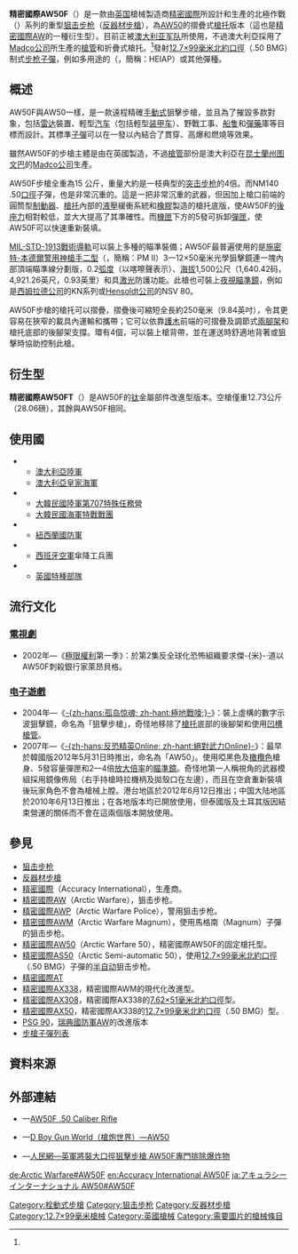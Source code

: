 {{noteTA
|G1=軍事
|G2=長度單位
|G3=Firearms
|G4=Country
}}
{{Infobox Weapon
|name= 精密國際AW50F<br />{{Lang|en|Accuracy International AW50F}}
|image= 
|image_size= 300px
|caption= 
|origin= {{flagcountry|United Kingdom}}
|type= <div class="NavFrame collapsed" style="color:black; background:#fff; margin:0 auto; padding:0 10px; text-align:left;"><div class="NavHead" style="background:#fff; margin:0 auto; padding:0 10px; font-weight:normal;"></div><div class="NavContent" style="background:#fff; margin:0 auto; padding:0 10px;">
* [[手動槍機|栓式步槍]]
* [[狙擊步槍|狙擊步槍]]
* [[反器材步槍|反器材步槍]]
</div>
</div>
<!-- Type selection -->
|is_ranged= yes
|is_bladed= 
|is_explosive= 
|is_artillery= 
|is_vehicle= 
|is_missile= 
|is_UK= 
<!-- Service history -->
|service= 1997年—
|used_by= [[澳大利亞陸軍|澳大利亞軍隊]]<ref name="jones2009">Jones, Richard D. ''Jane's Infantry Weapons 2009/2010''. Jane's Information Group; 35 edition (January 27, 2009). ISBN 978-0710628695.</ref>
|wars= <div class="NavFrame collapsed" style="color:black; background:#fff; margin:0 auto; padding:0 10px; text-align:left;"><div class="NavHead" style="background:#fff; margin:0 auto; padding:0 10px; font-weight:normal;"></div><div class="NavContent" style="background:#fff; margin:0 auto; padding:0 10px;">
* [[联合国维持和平部队|駐東帝汶的聯合國維和部隊]]
* [[阿富汗戰爭_(2001年)|2001年阿富汗戰爭]]
* [[伊拉克战争|2003年伊拉克戰爭]]
</div>
</div>
<!-- Production history -->
|designer= [[精密國際|精密國際]]
|design_date= 1997年
|manufacturer= <div class="NavFrame collapsed" style="color:black; background:#fff; margin:0 auto; padding:0 10px; text-align:left;"><div class="NavHead" style="background:#fff; margin:0 auto; padding:0 10px; font-weight:normal;"></div><div class="NavContent" style="background:#fff; margin:0 auto; padding:0 10px;">
* 精密國際
* [[Madco公司|Madco公司]]
</div>
</div>
|unit_cost= 
|production_date= 1997年—
|number= 
|variants= 精密國際AW50FT
<!-- General specifications -->
|spec_label= 
|weight= <div class="NavFrame collapsed" style="color:black; background:#fff; margin:0 auto; padding:0 10px; text-align:left;"><div class="NavHead" style="background:#fff; margin:0 auto; padding:0 10px; font-weight:normal;"></div><div class="NavContent" style="background:#fff; margin:0 auto; padding:0 10px;">
* AW50F：
** 空槍：13[[千克|千克]]（28.66[[磅|磅]]）
** 全重：15公斤（33.07磅）
* AW50FT：
** 空槍：12.73公斤（28.06磅）
** 全重：14.73公斤（32.47磅）
</div>
</div>
|length= <div class="NavFrame collapsed" style="color:black; background:#fff; margin:0 auto; padding:0 10px; text-align:left;"><div class="NavHead" style="background:#fff; margin:0 auto; padding:0 10px; font-weight:normal;"></div><div class="NavContent" style="background:#fff; margin:0 auto; padding:0 10px;">
* 槍托折叠：1,105[[毫米|毫米]]（43.5[[英寸|英寸]]）<ref name=a>[http://www.defence.gov.au/news/armynews/editions/1061/topstories/story11.htm AW50F information] from Australian Government, Department of Defence Home Page</ref>
* 槍托伸出：1,350毫米（53.15英吋）<ref name=a/>
</div>
</div>
|part_length= 690毫米（27.17英吋）<ref name=a/>
|width= 
|height= 
|diameter= 
|crew= 
<!-- Ranged weapon specifications --> 
|cartridge= [[12.7×99mm_NATO|12.7×99毫米北約口徑]]（.50 BMG）
|caliber= 12.7毫米（.50英吋）<ref name=a/>
|barrels= 1根，重型[[不鏽鋼|不鏽鋼]]製，標準[[膛線|膛線]]纏距為1：15，膛線8條，右旋，{{Link-en|比賽等級|Match grade}}，[[自由浮動式槍管|自由浮動式]]，[[槍口|槍口]]裝有圓筒式／雙室式[[砲口制動器|制退器]]聯接裝置
|action= [[手動槍機|旋转后拉式枪机]]
|mode= {{Link-en|連發步槍|repeating rifle|連發}}
|rate= 
|velocity= 936[[米每秒|米／秒]]（3,070.87[[英尺每秒|英尺／秒]]）
|range= 1,500[[米_(单位)|公尺]]（1,640.42[[码|码]]，4,921.26[[英尺|英尺]]，0.93[[英里|英里]]）<ref name=a/>
|max_range= 
|feed= 5發可拆卸式[[彈匣|彈匣]] <ref name=a/>
|sights= <div class="NavFrame collapsed" style="color:black; background:#fff; margin:0 auto; padding:0 10px; text-align:left;"><div class="NavHead" style="background:#fff; margin:0 auto; padding:0 10px; font-weight:normal;"></div><div class="NavContent" style="background:#fff; margin:0 auto; padding:0 10px;">
* 可分離式鐵質準星（後備）
* [[機匣|機匣]]頂部裝上的[[皮卡汀尼導軌|MIL-STD-1913戰術導軌]]上安裝日間／夜間[[瞄准镜|光學狙擊鏡]]、[[紅點鏡|反射式瞄準鏡]]、[[全像武器照準器|全息瞄準鏡]]、[[夜視鏡|夜視儀]]、[[热成像仪|热成像仪]]（可拆卸）
** Mil spec Mk II 6—10倍光學瞄準鏡
** [[施密特-本德爾|施密特-本德爾]]警用神槍手二型（{{Lang|en|Police Marksman II}}）3—12×50毫米光學狙擊鏡
</div>
</div>
<!-- 火炮規格 -->
|breech= 
|recoil= 
|carriage= 
|elevation= 
|traverse= 
<!-- 刃器規格 --> 
|blade_type= 
|hilt_type= 
|sheath_type= 
|head_type= 
|haft_type= 
<!-- 爆炸物內填炸藥規格 --> 
|filling= 
|filling_weight= 
|detonation= 
|yield= 
<!-- 車輛/飛彈規格 -->
|armour= 
|primary_armament= 
|secondary_arament= 
|engine= 
|engine_power= 
|transmission= 
|payload_capacity= 
|fuel_capacity= 
|pw_ratio= 
|suspension= 
|clearance= 
|vehicle_range= 
|speed= 
|guidance= 
|steering= 
<!-- Missiles only -->
|wingspan= 
|propellant= 
|ceiling= 
|altitude= 
|depth= 
|boost= 
|accuracy= 
|launch_platform= 
|transport= 
}}

'''精密國際AW50F'''（{{Lang-en|'''Accuracy International Arctic Warfare 50 Folding'''}}）是一款由[[英国|英国]]槍械製造商[[精密國際|精密國際]]所設計和生產的北極作戰（{{Lang-en|Arctic Warfare}}）系列的重型[[狙击步枪|狙击步枪]]（[[反器材步槍|反器材步槍]]），為[[精密國際AW50狙擊步槍|AW50]]的摺疊式[[槍托|槍托]]版本（這也是[[精密國際AW|精密國際AW]]的一種衍生型）。目前正被[[澳大利亞陸軍|澳大利亚]][[军队|军队]]所使用，不過澳大利亞採用了[[Madco公司|Madco公司]]所生產的[[槍管|槍管]]和折疊式槍托。<ref name="jones2009"/>發射[[12.7×99mm_NATO|12.7×99毫米]][[北大西洋公约组织|北約]][[口徑|口徑]]（.50 BMG）制式[[步枪|步枪]][[子彈|子彈]]，例如多用途的{{Link-en|Raufoss Mk 211彈藥|Raufoss Mk 211|Mk 211 Mod 0}}{{Link-en|高爆燃燒穿甲彈|High Explosive Incendiary/Armor Piercing Ammunition}}（{{Lang-en|'''H'''igh '''E'''xplosive '''I'''ncendiary '''A'''rmor '''P'''iercing}}，簡稱：HEIAP）或其他彈種。

== 概述 ==
AW50F與AW50一樣，是一款遠程精確[[手動槍機|手動式]]狙擊步槍，並且為了摧毀多款對象，包括[[雷达|雷达]]裝置、輕型[[汽车|汽车]]（包括輕型[[装甲车|装甲车]]）、野戰工事、[[船|船隻]]和[[彈藥|彈藥]]庫等目標而設計。其標準[[子彈|子彈]]可以在一發以內結合了貫穿、高爆和燃燒等效果。

雖然AW50F的步槍主體是由在英國製造，不過[[槍管|槍管]]部份是澳大利亞在[[昆士蘭州|昆士蘭州]][[图文巴|图文巴]]的[[Madco公司|Madco公司]]生產。

AW50F步槍全重為15 公斤，重量大約是一枝典型的[[突击步枪|突击步枪]]的4倍。而NM140 .50[[口徑|口徑]]子彈，也是非常沉重的。這是一把非常沉重的武器，但因加上槍口前端的圓筒型[[砲口制動器|制動器]]、[[槍托|槍托]]內部的[[压强|液壓]]緩衝系統和[[橡膠|橡膠]]製造的槍托底版，使AW50F的[[後座力|後座力]]相對較低，並大大提高了其準確性。而[[機匣|機匣]]下方的5發可拆卸[[彈匣|彈匣]]，使AW50F可以快速重新裝填。

[[皮卡汀尼導軌|MIL-STD-1913戰術導軌]]可以裝上多種的瞄準裝備；AW50F最普遍使用的是[[施密特-本德爾|施密特-本德爾]][[警用神槍手二型光學狙擊鏡|警用神槍手二型]]（{{Lang-en|Police Marksman II}}，簡稱：PM II）3—12×50毫米光學狙擊鏡連一塊內部頂端瞄準線分劃版，0.2[[弧度|弧度]]（以喀嚓聲表示）、[[海拔|海拔]]1,500公尺（1,640.42码，4,921.26英尺，0.93英里）和具[[激光|激光]]防護功能。此槍也可裝上[[夜視鏡|夜視瞄準鏡]]，例如是[[西姆拉德公司|西姆拉德公司]]的KN系列或[[Hensoldt公司|Hensoldt公司]]的NSV 80。

AW50F步槍的槍托可以摺疊，摺疊後可縮短全長約250毫米（9.84英吋），令其更容易在狹窄的載具內運輸和攜帶；它可以依靠[[護木|護木]]前端的可摺疊及調節式[[兩腳架|兩腳架]]和槍托底部的後腳架支撐。{{Link-en|槍背帶|Sling (firearms)}}環有4個，可以裝上槍背帶，並在運送時舒適地背著或狙擊時協助控制此槍。

== 衍生型 ==
'''精密國際AW50FT'''（{{Lang-en|'''Accuracy International Arctic Warfare 50 Folding Titanium'''}}）是AW50F的[[钛|钛]]金屬部件改進型版本。空槍僅重12.73公斤（28.06磅），其餘與AW50F相同。

== 使用國 ==
* {{flagcountry|Australia}}
** [[澳大利亞陸軍|澳大利亞陸軍]]
** [[澳大利亞皇家海軍|澳大利亞皇家海軍]]
* {{flagcountry|Republic of Korea}}
** [[大韓民國陸軍|大韓民國陸軍]][[大韓民國第707特殊任務營|第707特殊任務營]]
** [[大韓民國海軍特戰戰團|大韓民國海軍特戰戰團]]
* {{flagcountry|New Zealand}}
** [[紐西蘭國防軍|紐西蘭國防軍]]
* {{flagcountry|Spain}}
** [[西班牙空軍|西班牙空軍]]傘降工兵團
* {{flagcountry|United Kingdom}}
** [[英國特種部隊|英國特種部隊]]

== 流行文化 ==
=== [[電視劇|電視劇]] ===
* 2002年—《[[極限權利|極限權利]]第一季》：於第2集反全球化恐怖組織要求傑-{米}-·道以AW50F刺殺銀行家萊昂貝格。

=== [[电子遊戲|电子遊戲]] ===
* 2004年—《[[孤岛惊魂_(游戏)|-{zh-hans:孤岛惊魂; zh-hant:極地戰嚎;}-]]》：裝上虛構的數字示波狙擊鏡，命名為「狙擊步槍」，奇怪地移除了[[槍托|槍托]]底部的後腳架和使用[[開槽化|凹槽]][[槍管|槍管]]。
* 2007年—《[[絕對武力Online|-{zh-hans:反恐精英Online; zh-hant:絕對武力Online}-]]》：最早於韓國版2012年5月31日時推出，命名為「AW50」。使用啞黑色及[[橄榄绿|橄欖色]]槍身、5發容量彈匣和2—4倍[[望远镜放大倍数|放大倍率]]的[[瞄準鏡|瞄準鏡]]。奇怪地第一人稱視角的武器模組採用鏡像佈局（右手持槍時拉機柄及拋殼口在左邊），而且在空倉重新裝填後玩家角色不會為槍械上膛。港台地區於2012年6月12日推出；中国大陆地區於2010年6月13日推出；在各地版本均已開放使用，但泰國版及土耳其版因結束營運的關係而不會在這兩個版本開放使用。

== 參見 ==
{{AIetc}}
* [[狙击步枪|狙击步枪]]
* [[反器材步槍|反器材步槍]]
* [[精密國際|精密國際]]（Accuracy International），生產商。
* [[精密國際AW狙擊步槍|精密國際AW]]（Arctic Warfare），狙击步枪。
* [[精密國際AWP狙擊步槍|精密國際AWP]]（Arctic Warfare Police），警用狙击步枪。
* [[精密國際AWM狙擊步槍|精密國際AWM]]（Arctic Warfare Magnum），使用馬格南（Magnum）子彈的狙击步枪。
* [[精密國際AW50狙擊步槍|精密國際AW50]]（Arctic Warfare 50），精密國際AW50F的固定槍托型。
* [[精密國際AS50狙擊步槍|精密國際AS50]]（Arctic Semi-automatic 50），使用[[12.7×99mm_NATO|12.7×99毫米北約口徑]]（.50 BMG）子彈的[[半自动步枪|半自动]]狙击步枪。
* [[精密國際AT狙擊步槍|精密國際AT]]
* [[精密國際AX338狙擊步槍|精密國際AX338]]，精密國際AWM的現代化改進型。
* [[精密國際AX308狙擊步槍|精密國際AX308]]，精密國際AX338的[[7.62×51mm_NATO|7.62×51毫米北約口徑]]型。
* [[精密國際AX50狙擊步槍|精密國際AX50]]，精密國際AX338的[[12.7×99mm_NATO|12.7×99毫米北約口徑]]（.50 BMG）型。
* [[PSG_90狙擊步槍|PSG 90]]，[[瑞典國防軍|瑞典國防軍]]AW的改進版本
* [[步槍子彈列表|步槍子彈列表]]

== 資料來源 ==
{{Reflist}}

== 外部連結 ==
* {{en icon}}—[https://web.archive.org/web/20080526033952/http://home.swipnet.se/longrange/ACCURACY%20INTERNATIONAL%20.50%20AW.htm AW50F .50 Caliber Rifle]
* {{zh-hans icon}}—[http://pewpewpew.work/britain/ai/aw/aw50.htm D Boy Gun World（槍炮世界）—AW50] {{Wayback|url=http://pewpewpew.work/britain/ai/aw/aw50.htm |date=20200407152432 }}
* {{zh-hant icon}}—[http://www.people.com.cn/BIG5/junshi/1079/2774705.html 人民網—英軍將裝大口徑狙擊步槍 AW50F專門排除爆炸物] {{Wayback|url=http://www.people.com.cn/BIG5/junshi/1079/2774705.html |date=20100129013439 }}

{{ModernUKInfWeaponsNav}}

[[Category:栓動式步槍|Category:栓動式步槍]]
[[Category:狙击步枪|Category:狙击步枪]]
[[Category:反器材步槍|Category:反器材步槍]]
[[Category:12.7×99毫米槍械|Category:12.7×99毫米槍械]]
[[Category:英國槍械|Category:英國槍械]]
[[Category:需要圖片的槍械條目|Category:需要圖片的槍械條目]]

[[de:Arctic_Warfare#AW50F|de:Arctic Warfare#AW50F]]
[[en:Accuracy_International_AW50F|en:Accuracy International AW50F]]
[[ja:アキュラシーインターナショナル_AW50#AW50F|ja:アキュラシーインターナショナル AW50#AW50F]]